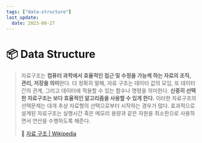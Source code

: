 ```yaml
---
tags: ["data-structure"]
last_update:
  date: 2023-08-27
---
```


# 📦 Data Structure

> 자료구조는 **컴퓨터 과학에서 효율적인 접근 및 수정을 가능케 하는 자료의 조직, 관리, 저장을 의미**한다. 더 정확히 말해, 자료 구조는 데이터 값의 모임, 또 데이터 간의 관계, 그리고 데이터에 적용할 수 있는 함수나 명령을 의미한다. **신중히 선택한 자료구조는 보다 효율적인 알고리즘을 사용할 수 있게 한다.** 이러한 자료구조의 선택문제는 대개 추상 자료형의 선택으로부터 시작하는 경우가 많다. 효과적으로 설계된 자료구조는 실행시간 혹은 메모리 용량과 같은 자원을 최소한으로 사용하면서 연산을 수행하도록 해준다.
>
> 🔗 [자료 구조 | Wikipedia](https://ko.wikipedia.org/wiki/%EC%9E%90%EB%A3%8C_%EA%B5%AC%EC%A1%B0)
